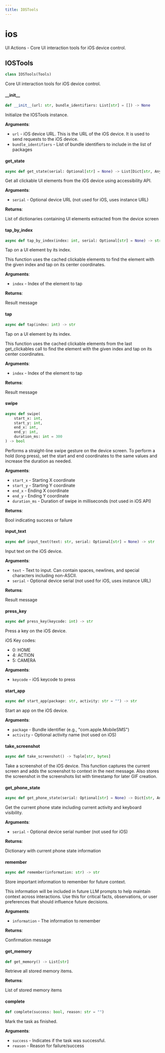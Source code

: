 ```yaml
---
title: IOSTools
---
```


<a id="droidrun.tools.ios"></a>

# ios

UI Actions - Core UI interaction tools for iOS device control.

<a id="droidrun.tools.ios.IOSTools"></a>

## IOSTools

```python
class IOSTools(Tools)
```

Core UI interaction tools for iOS device control.

<a id="droidrun.tools.ios.IOSTools.__init__"></a>

#### \_\_init\_\_

```python
def __init__(url: str, bundle_identifiers: List[str] = []) -> None
```

Initialize the IOSTools instance.

**Arguments**:

- `url` - iOS device URL. This is the URL of the iOS device. It is used to send requests to the iOS device.
- `bundle_identifiers` - List of bundle identifiers to include in the list of packages

<a id="droidrun.tools.ios.IOSTools.get_state"></a>

#### get\_state

```python
async def get_state(serial: Optional[str] = None) -> List[Dict[str, Any]]
```

Get all clickable UI elements from the iOS device using accessibility API.

**Arguments**:

- `serial` - Optional device URL (not used for iOS, uses instance URL)
  

**Returns**:

  List of dictionaries containing UI elements extracted from the device screen

<a id="droidrun.tools.ios.IOSTools.tap_by_index"></a>

#### tap\_by\_index

```python
async def tap_by_index(index: int, serial: Optional[str] = None) -> str
```

Tap on a UI element by its index.

This function uses the cached clickable elements
to find the element with the given index and tap on its center coordinates.

**Arguments**:

- `index` - Index of the element to tap
  

**Returns**:

  Result message

<a id="droidrun.tools.ios.IOSTools.tap"></a>

#### tap

```python
async def tap(index: int) -> str
```

Tap on a UI element by its index.

This function uses the cached clickable elements from the last get_clickables call
to find the element with the given index and tap on its center coordinates.

**Arguments**:

- `index` - Index of the element to tap
  

**Returns**:

  Result message

<a id="droidrun.tools.ios.IOSTools.swipe"></a>

#### swipe

```python
async def swipe(
    start_x: int,
    start_y: int,
    end_x: int,
    end_y: int,
    duration_ms: int = 300
) -> bool
```

Performs a straight-line swipe gesture on the device screen.
To perform a hold (long press), set the start and end coordinates to the same values and increase the duration as needed.

**Arguments**:

- `start_x` - Starting X coordinate
- `start_y` - Starting Y coordinate
- `end_x` - Ending X coordinate
- `end_y` - Ending Y coordinate
- `duration_ms` - Duration of swipe in milliseconds (not used in iOS API)

**Returns**:

  Bool indicating success or failure

<a id="droidrun.tools.ios.IOSTools.input_text"></a>

#### input\_text

```python
async def input_text(text: str, serial: Optional[str] = None) -> str
```

Input text on the iOS device.

**Arguments**:

- `text` - Text to input. Can contain spaces, newlines, and special characters including non-ASCII.
- `serial` - Optional device serial (not used for iOS, uses instance URL)
  

**Returns**:

  Result message

<a id="droidrun.tools.ios.IOSTools.press_key"></a>

#### press\_key

```python
async def press_key(keycode: int) -> str
```

Press a key on the iOS device.

iOS Key codes:
- 0: HOME
- 4: ACTION
- 5: CAMERA

**Arguments**:

- `keycode` - iOS keycode to press

<a id="droidrun.tools.ios.IOSTools.start_app"></a>

#### start\_app

```python
async def start_app(package: str, activity: str = "") -> str
```

Start an app on the iOS device.

**Arguments**:

- `package` - Bundle identifier (e.g., "com.apple.MobileSMS")
- `activity` - Optional activity name (not used on iOS)

<a id="droidrun.tools.ios.IOSTools.take_screenshot"></a>

#### take\_screenshot

```python
async def take_screenshot() -> Tuple[str, bytes]
```

Take a screenshot of the iOS device.
This function captures the current screen and adds the screenshot to context in the next message.
Also stores the screenshot in the screenshots list with timestamp for later GIF creation.

<a id="droidrun.tools.ios.IOSTools.get_phone_state"></a>

#### get\_phone\_state

```python
async def get_phone_state(serial: Optional[str] = None) -> Dict[str, Any]
```

Get the current phone state including current activity and keyboard visibility.

**Arguments**:

- `serial` - Optional device serial number (not used for iOS)
  

**Returns**:

  Dictionary with current phone state information

<a id="droidrun.tools.ios.IOSTools.remember"></a>

#### remember

```python
async def remember(information: str) -> str
```

Store important information to remember for future context.

This information will be included in future LLM prompts to help maintain context
across interactions. Use this for critical facts, observations, or user preferences
that should influence future decisions.

**Arguments**:

- `information` - The information to remember
  

**Returns**:

  Confirmation message

<a id="droidrun.tools.ios.IOSTools.get_memory"></a>

#### get\_memory

```python
def get_memory() -> List[str]
```

Retrieve all stored memory items.

**Returns**:

  List of stored memory items

<a id="droidrun.tools.ios.IOSTools.complete"></a>

#### complete

```python
def complete(success: bool, reason: str = "")
```

Mark the task as finished.

**Arguments**:

- `success` - Indicates if the task was successful.
- `reason` - Reason for failure/success

